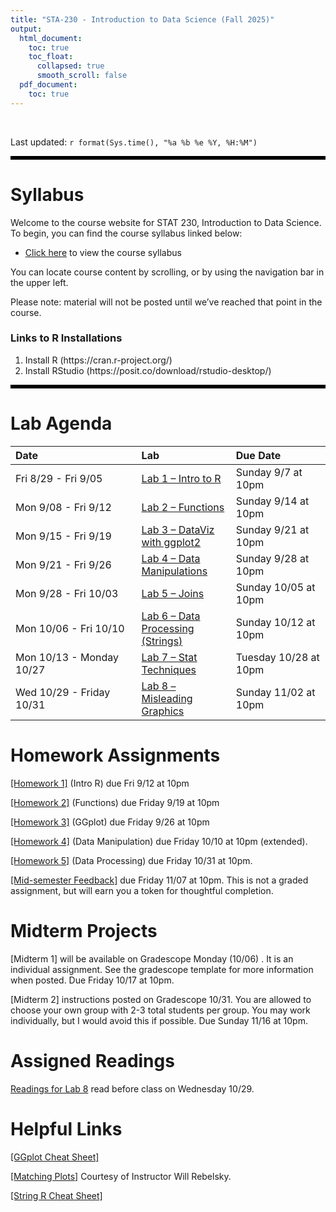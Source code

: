 ---
title: "STA-230 - Introduction to Data Science (Fall 2025)"
output:
  html_document:
    toc: true
    toc_float:
      collapsed: true
      smooth_scroll: false
  pdf_document:
    toc: true
---

$~$

Last updated: `r format(Sys.time(), "%a %b %e %Y, %H:%M")`

<hr style="border: none; border-top: 5px solid black;">

# Syllabus

Welcome to the course website for STAT 230, Introduction to Data Science. To begin, you can find the course syllabus linked below:

- [Click here](syllabus230f25.html) to view the course syllabus

You can locate course content by scrolling, or by using the navigation bar in the upper left.  

Please note: material will not be posted until we've reached that point in the course.

### Links to R Installations

1) Install R (https://cran.r-project.org/)
2) Install RStudio (https://posit.co/download/rstudio-desktop/)

<hr style="border: none; border-top: 5px solid black;">

# Lab Agenda

| Date | Lab | Due Date |
|:-------|:-----|:-----|
| Fri 8/29 - Fri 9/05 | [Lab 1 -- Intro to R](Labs/Lab1.html) | Sunday 9/7 at 10pm |
| Mon 9/08 - Fri 9/12 | [Lab 2 -- Functions](Labs/Lab2_Functions.html) | Sunday 9/14 at 10pm |
| Mon 9/15 - Fri 9/19 | [Lab 3 -- DataViz with ggplot2](Labs/Lab3_DataViz.html) | Sunday 9/21 at 10pm |
| Mon 9/21 - Fri 9/26 | [Lab 4 -- Data Manipulations](Labs/Lab4_DataManip.html) | Sunday 9/28 at 10pm |
| Mon 9/28 - Fri 10/03 | [Lab 5 -- Joins](Labs/Lab5_Joins.html) | Sunday 10/05 at 10pm |
| Mon 10/06 - Fri 10/10 | [Lab 6 -- Data Processing (Strings)](Labs/Lab6_DataProcessing.html) | Sunday 10/12 at 10pm |
| Mon 10/13 - Monday 10/27 | [Lab 7 -- Stat Techniques](Labs/Lab7_StatisticalTechniques.html) | Tuesday 10/28 at 10pm |
| Wed 10/29 - Friday 10/31 | [Lab 8 -- Misleading Graphics](Labs/Lab8_MisleadingFigures.html) | Sunday 11/02 at 10pm |

# Homework Assignments

[[Homework 1]](Homework/hw1.html) (Intro R) due Fri 9/12 at 10pm

[[Homework 2]](Homework/hw2.html) (Functions) due Friday 9/19 at 10pm

[[Homework 3]](Homework/hw3.html) (GGplot) due Friday 9/26 at 10pm

[[Homework 4]](Homework/hw4.html) (Data Manipulation) due Friday 10/10 at 10pm (extended).

[[Homework 5]](Homework/hw5.html) (Data Processing) due Friday 10/31 at 10pm.

[[Mid-semester Feedback]](Homework/midsemester_feedback.html) due Friday 11/07 at 10pm. This is not a graded assignment, but will earn you a token for thoughtful completion.

# Midterm Projects

[Midterm 1] will be available on Gradescope Monday (10/06) . It is an individual assignment. See the gradescope template for more information when posted. Due Friday 10/17 at 10pm.

[Midterm 2] instructions posted on Gradescope 10/31. You are allowed to choose your own group with 2-3 total students per group. You may work individually, but I would avoid this if possible. Due Sunday 11/16 at 10pm.

# Assigned Readings

[Readings for Lab 8](Labs/Lab8_Readings.html) read before class on Wednesday 10/29.

# Helpful Links

[[GGplot Cheat Sheet]](https://rstudio.github.io/cheatsheets/html/data-visualization.html)

[[Matching Plots]](MatchingPlots.html) Courtesy of Instructor Will Rebelsky.

[[String R Cheat Sheet]](https://evoldyn.gitlab.io/evomics-2018/ref-sheets/R_strings.pdf)

